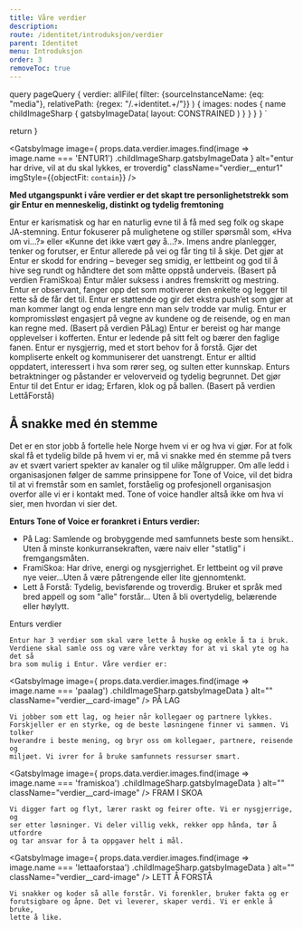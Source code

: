 ```yaml
---
title: Våre verdier
description: 
route: /identitet/introduksjon/verdier
parent: Identitet
menu: Introduksjon
order: 3
removeToc: true
---
```





  query pageQuery {
    verdier: allFile(
      filter: {sourceInstanceName: {eq: "media"}, relativePath: {regex: "/.+identitet.+/"}}
    ) { 
      images: nodes {
        name
        childImageSharp {
           gatsbyImageData(
            layout: CONSTRAINED
          )
        }
      }
    }
  }
`

  return <SEO title={props.pageContext.frontmatter.title} description={props.pageContext.frontmatter.description} pathname={props.pageContext.frontmatter.route} />
}

<PageHeader/>

<GatsbyImage
  image={
    props.data.verdier.images.find(image => image.name === 'ENTUR1')
      .childImageSharp.gatsbyImageData
  }
  alt="entur har drive, vil at du skal lykkes, er troverdig"
  className="verdier__entur1"
  imgStyle={{objectFit: `contain`}}
/>

**Med utgangspunkt i våre verdier er det skapt tre personlighetstrekk som gir Entur en menneskelig, distinkt og tydelig fremtoning**

<NumberedList>
  <ListItem title="Entur har drive!">
    Entur er karismatisk og har en naturlig evne til å få med seg folk og skape JA-stemning. Entur fokuserer på mulighetene og stiller spørsmål som, «Hva om vi...?» eller «Kunne det ikke vært gøy å...?». Imens andre planlegger, tenker og forutser, er Entur allerede på vei og får ting til å skje. Det gjør at Entur er skodd for endring – beveger seg smidig, er lettbeint og god til å hive seg rundt og håndtere det som måtte oppstå underveis.
    <EmphasizedText>(Basert på verdien FramiSkoa)</EmphasizedText>
  </ListItem>
  <ListItem title="Entur vil at du skal lykkes">
  Entur måler suksess i andres fremskritt og mestring. Entur er observant, fanger opp det som motiverer den enkelte og legger til rette så de får det til. Entur er støttende og gir det ekstra push’et som gjør at man kommer langt og enda lengre enn man selv trodde var mulig. Entur er kompromissløst engasjert på vegne av kundene og de reisende, og en man kan regne med.
  <EmphasizedText>(Basert på verdien PåLag)</EmphasizedText>
  </ListItem>
    <ListItem title="Entur er troverdig">
    Entur er bereist og har mange opplevelser i kofferten. Entur er ledende på sitt felt og bærer den faglige fanen. Entur er nysgjerrig, med et stort behov for å forstå. Gjør det kompliserte enkelt og kommuniserer det uanstrengt. Entur er alltid oppdatert, interessert i hva som rører seg, og sulten etter kunnskap. Enturs betraktninger og påstander er veloverveid og tydelig begrunnet. Det gjør Entur til det Entur er idag; Erfaren, klok og på ballen.
  <EmphasizedText> (Basert på verdien LettåForstå)</EmphasizedText>
  </ListItem>
</NumberedList>

## Å snakke med én stemme

Det er en stor jobb å fortelle hele Norge hvem vi er og hva vi gjør. For at folk skal få et tydelig bilde på hvem vi er, må vi snakke med én stemme på tvers av et svært variert spekter av kanaler og til ulike målgrupper. Om alle ledd i organisasjonen følger de samme prinsippene for Tone of Voice, vil det bidra til at vi fremstår som en samlet, forståelig og profesjonell organisasjon overfor alle vi er i kontakt med. Tone of voice handler altså ikke om hva vi sier, men hvordan vi sier det.

**Enturs Tone of Voice er forankret i Enturs verdier:**
- På Lag: Samlende og brobyggende med samfunnets beste som hensikt.. Uten å minste konkurransekraften, være naiv eller "statlig" i fremgangsmåten. 
- FramiSkoa: Har drive, energi og nysgjerrighet. Er lettbeint og vil prøve nye veier...Uten å være påtrengende eller lite gjennomtenkt.
- Lett å Forstå: Tydelig, bevisførende og troverdig. Bruker et språk med bred appell og som "alle" forstår... Uten å bli overtydelig, belærende eller høylytt.

<div className="eds-contrast verdier__card">
  <Heading2 style={{ marginTop: '0' }}>Enturs verdier</Heading2>

    Entur har 3 verdier som skal være lette å huske og enkle å ta i bruk.
    Verdiene skal samle oss og være våre verktøy for at vi skal yte og ha det så
    bra som mulig i Entur. Våre verdier er:

  <GatsbyImage
    image={
      props.data.verdier.images.find(image => image.name === 'paalag')
        .childImageSharp.gatsbyImageData
    }
    alt=""
    className="verdier__card-image"
  />
  <Heading3>PÅ LAG</Heading3>

    Vi jobber som ett lag, og heier når kollegaer og partnere lykkes.
    Forskjeller er en styrke, og de beste løsningene finner vi sammen. Vi tolker
    hverandre i beste mening, og bryr oss om kollegaer, partnere, reisende og
    miljøet. Vi ivrer for å bruke samfunnets ressurser smart.

  <GatsbyImage
    image={
      props.data.verdier.images.find(image => image.name === 'framiskoa')
        .childImageSharp.gatsbyImageData
    }
    alt=""
    className="verdier__card-image"
  />
  <Heading3>FRAM I SKOA</Heading3>

    Vi digger fart og flyt, lærer raskt og feirer ofte. Vi er nysgjerrige, og
    ser etter løsninger. Vi deler villig vekk, rekker opp hånda, tør å utfordre
    og tar ansvar for å ta oppgaver helt i mål.

  <GatsbyImage
    image={
      props.data.verdier.images.find(image => image.name === 'lettaaforstaa')
        .childImageSharp.gatsbyImageData
    }
    alt=""
    className="verdier__card-image"
  />
  <Heading3>LETT Å FORSTÅ</Heading3>

    Vi snakker og koder så alle forstår. Vi forenkler, bruker fakta og er
    forutsigbare og åpne. Det vi leverer, skaper verdi. Vi er enkle å bruke,
    lette å like.
</div>
